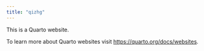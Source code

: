 ```yaml
---
title: "qizhg"
---
```


This is a Quarto website.

To learn more about Quarto websites visit <https://quarto.org/docs/websites>.
